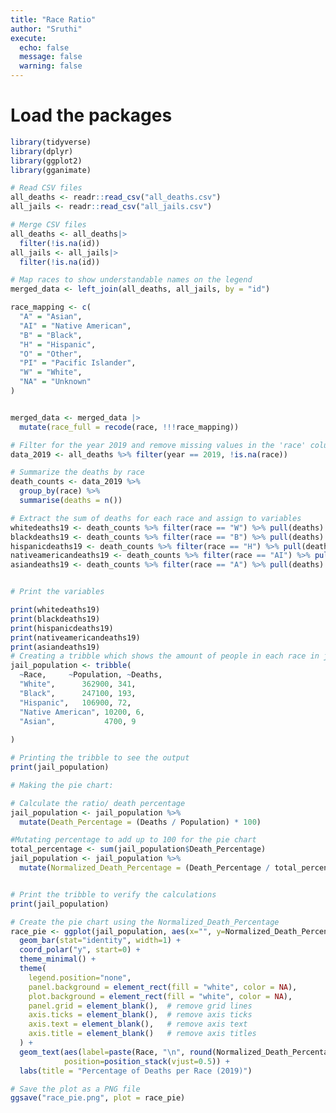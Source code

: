 ```yaml
---
title: "Race Ratio"
author: "Sruthi"
execute: 
  echo: false
  message: false
  warning: false
---
```


# Load the packages
```r
library(tidyverse)
library(dplyr)
library(ggplot2)
library(gganimate)
```

```r
# Read CSV files
all_deaths <- readr::read_csv("all_deaths.csv")
all_jails <- readr::read_csv("all_jails.csv")
```

```r
# Merge CSV files
all_deaths <- all_deaths|>
  filter(!is.na(id))
all_jails <- all_jails|>
  filter(!is.na(id))
```

```r
# Map races to show understandable names on the legend
merged_data <- left_join(all_deaths, all_jails, by = "id")

race_mapping <- c(
  "A" = "Asian",
  "AI" = "Native American",
  "B" = "Black",
  "H" = "Hispanic",
  "O" = "Other",
  "PI" = "Pacific Islander",
  "W" = "White",
  "NA" = "Unknown"
)


merged_data <- merged_data |>
  mutate(race_full = recode(race, !!!race_mapping))
```

```r
# Filter for the year 2019 and remove missing values in the 'race' column if any
data_2019 <- all_deaths %>% filter(year == 2019, !is.na(race))

# Summarize the deaths by race
death_counts <- data_2019 %>%
  group_by(race) %>%
  summarise(deaths = n())

# Extract the sum of deaths for each race and assign to variables
whitedeaths19 <- death_counts %>% filter(race == "W") %>% pull(deaths)
blackdeaths19 <- death_counts %>% filter(race == "B") %>% pull(deaths)
hispanicdeaths19 <- death_counts %>% filter(race == "H") %>% pull(deaths)
nativeamericandeaths19 <- death_counts %>% filter(race == "AI") %>% pull(deaths)
asiandeaths19 <- death_counts %>% filter(race == "A") %>% pull(deaths)


# Print the variables

print(whitedeaths19)
print(blackdeaths19)
print(hispanicdeaths19)
print(nativeamericandeaths19)
print(asiandeaths19)
# Creating a tribble which shows the amount of people in each race in jail so the ratios of the deaths can be . This shows the population of inmates by race, 2024.
jail_population <- tribble(
  ~Race,     ~Population, ~Deaths,
  "White",      362900, 341,   
  "Black",      247100, 193,
  "Hispanic",   106900, 72,
  "Native American", 10200, 6,
  "Asian",           4700, 9
 
)

# Printing the tribble to see the output
print(jail_population)

# Making the pie chart:

# Calculate the ratio/ death percentage
jail_population <- jail_population %>%
  mutate(Death_Percentage = (Deaths / Population) * 100)

#Mutating percentage to add up to 100 for the pie chart
total_percentage <- sum(jail_population$Death_Percentage)
jail_population <- jail_population %>%
  mutate(Normalized_Death_Percentage = (Death_Percentage / total_percentage) * 100)


# Print the tribble to verify the calculations
print(jail_population)

# Create the pie chart using the Normalized_Death_Percentage
race_pie <- ggplot(jail_population, aes(x="", y=Normalized_Death_Percentage, fill=Race)) +
  geom_bar(stat="identity", width=1) +
  coord_polar("y", start=0) +
  theme_minimal() +
  theme(
    legend.position="none",
    panel.background = element_rect(fill = "white", color = NA),
    plot.background = element_rect(fill = "white", color = NA),
    panel.grid = element_blank(),  # remove grid lines
    axis.ticks = element_blank(),  # remove axis ticks
    axis.text = element_blank(),   # remove axis text
    axis.title = element_blank()   # remove axis titles
  ) +
  geom_text(aes(label=paste(Race, "\n", round(Normalized_Death_Percentage, 1), "%")), 
            position=position_stack(vjust=0.5)) +
  labs(title = "Percentage of Deaths per Race (2019)")

# Save the plot as a PNG file
ggsave("race_pie.png", plot = race_pie)

```

